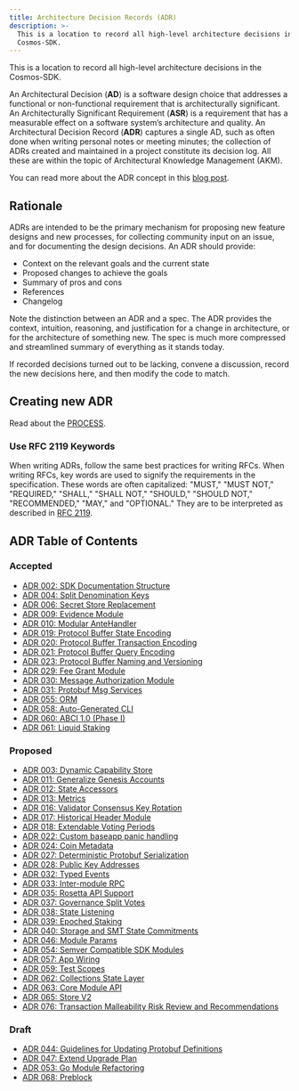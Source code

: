```yaml
---
title: Architecture Decision Records (ADR)
description: >-
  This is a location to record all high-level architecture decisions in the
  Cosmos-SDK.
---
```


This is a location to record all high-level architecture decisions in the Cosmos-SDK.

An Architectural Decision (**AD**) is a software design choice that addresses a functional or non-functional requirement that is architecturally significant.
An Architecturally Significant Requirement (**ASR**) is a requirement that has a measurable effect on a software system’s architecture and quality.
An Architectural Decision Record (**ADR**) captures a single AD, such as often done when writing personal notes or meeting minutes; the collection of ADRs created and maintained in a project constitute its decision log. All these are within the topic of Architectural Knowledge Management (AKM).

You can read more about the ADR concept in this [blog post](https://product.reverb.com/documenting-architecture-decisions-the-reverb-way-a3563bb24bd0#.78xhdix6t).

## Rationale

ADRs are intended to be the primary mechanism for proposing new feature designs and new processes, for collecting community input on an issue, and for documenting the design decisions.
An ADR should provide:

* Context on the relevant goals and the current state
* Proposed changes to achieve the goals
* Summary of pros and cons
* References
* Changelog

Note the distinction between an ADR and a spec. The ADR provides the context, intuition, reasoning, and
justification for a change in architecture, or for the architecture of something
new. The spec is much more compressed and streamlined summary of everything as
it stands today.

If recorded decisions turned out to be lacking, convene a discussion, record the new decisions here, and then modify the code to match.

## Creating new ADR

Read about the [PROCESS](/docs/sdk/v0.53/PROCESS).

### Use RFC 2119 Keywords

When writing ADRs, follow the same best practices for writing RFCs. When writing RFCs, key words are used to signify the requirements in the specification. These words are often capitalized: "MUST," "MUST NOT," "REQUIRED," "SHALL," "SHALL NOT," "SHOULD," "SHOULD NOT," "RECOMMENDED," "MAY," and "OPTIONAL." They are to be interpreted as described in [RFC 2119](https://datatracker.ietf.org/doc/html/rfc2119).

## ADR Table of Contents

### Accepted

* [ADR 002: SDK Documentation Structure](/docs/sdk/v0.53/adr-002-docs-structure)
* [ADR 004: Split Denomination Keys](/docs/sdk/v0.53/adr-004-split-denomination-keys)
* [ADR 006: Secret Store Replacement](/docs/sdk/v0.53/adr-006-secret-store-replacement)
* [ADR 009: Evidence Module](/docs/sdk/v0.53/adr-009-evidence-module)
* [ADR 010: Modular AnteHandler](/docs/sdk/v0.53/adr-010-modular-antehandler)
* [ADR 019: Protocol Buffer State Encoding](/docs/sdk/v0.53/adr-019-protobuf-state-encoding)
* [ADR 020: Protocol Buffer Transaction Encoding](/docs/sdk/v0.53/adr-020-protobuf-transaction-encoding)
* [ADR 021: Protocol Buffer Query Encoding](/docs/sdk/v0.53/adr-021-protobuf-query-encoding)
* [ADR 023: Protocol Buffer Naming and Versioning](/docs/sdk/v0.53/adr-023-protobuf-naming)
* [ADR 029: Fee Grant Module](/docs/sdk/v0.53/adr-029-fee-grant-module)
* [ADR 030: Message Authorization Module](/docs/sdk/v0.53/adr-030-authz-module)
* [ADR 031: Protobuf Msg Services](/docs/sdk/v0.53/adr-031-msg-service)
* [ADR 055: ORM](/docs/sdk/v0.53/adr-055-orm)
* [ADR 058: Auto-Generated CLI](/docs/sdk/v0.53/adr-058-auto-generated-cli)
* [ADR 060: ABCI 1.0 (Phase I)](/docs/sdk/v0.53/documentation/core-concepts/adr-060-abci-1.0)
* [ADR 061: Liquid Staking](/docs/sdk/v0.53/adr-061-liquid-staking)

### Proposed

* [ADR 003: Dynamic Capability Store](/docs/sdk/v0.53/adr-003-dynamic-capability-store)
* [ADR 011: Generalize Genesis Accounts](/docs/sdk/v0.53/adr-011-generalize-genesis-accounts)
* [ADR 012: State Accessors](/docs/sdk/v0.53/adr-012-state-accessors)
* [ADR 013: Metrics](/docs/sdk/v0.53/adr-013-metrics)
* [ADR 016: Validator Consensus Key Rotation](/docs/sdk/v0.53/adr-016-validator-consensus-key-rotation)
* [ADR 017: Historical Header Module](/docs/sdk/v0.53/adr-017-historical-header-module)
* [ADR 018: Extendable Voting Periods](/docs/sdk/v0.53/adr-018-extendable-voting-period)
* [ADR 022: Custom baseapp panic handling](/docs/sdk/v0.53/adr-022-custom-panic-handling)
* [ADR 024: Coin Metadata](/docs/sdk/v0.53/adr-024-coin-metadata)
* [ADR 027: Deterministic Protobuf Serialization](/docs/sdk/v0.53/adr-027-deterministic-protobuf-serialization)
* [ADR 028: Public Key Addresses](/docs/sdk/v0.53/adr-028-public-key-addresses)
* [ADR 032: Typed Events](/docs/sdk/v0.53/adr-032-typed-events)
* [ADR 033: Inter-module RPC](/docs/sdk/v0.53/adr-033-protobuf-inter-module-comm)
* [ADR 035: Rosetta API Support](/docs/sdk/v0.53/adr-035-rosetta-api-support)
* [ADR 037: Governance Split Votes](/docs/sdk/v0.53/adr-037-gov-split-vote)
* [ADR 038: State Listening](/docs/sdk/v0.53/adr-038-state-listening)
* [ADR 039: Epoched Staking](/docs/sdk/v0.53/adr-039-epoched-staking)
* [ADR 040: Storage and SMT State Commitments](/docs/sdk/v0.53/adr-040-storage-and-smt-state-commitments)
* [ADR 046: Module Params](/docs/sdk/v0.53/adr-046-module-params)
* [ADR 054: Semver Compatible SDK Modules](/docs/sdk/v0.53/adr-054-semver-compatible-modules)
* [ADR 057: App Wiring](/docs/sdk/v0.53/adr-057-app-wiring)
* [ADR 059: Test Scopes](/docs/sdk/v0.53/adr-059-test-scopes)
* [ADR 062: Collections State Layer](/docs/sdk/v0.53/adr-062-collections-state-layer)
* [ADR 063: Core Module API](/docs/sdk/v0.53/adr-063-core-module-api)
* [ADR 065: Store V2](/docs/sdk/v0.53/adr-065-store-v2)
* [ADR 076: Transaction Malleability Risk Review and Recommendations](/docs/sdk/v0.53/adr-076-tx-malleability)

### Draft

* [ADR 044: Guidelines for Updating Protobuf Definitions](/docs/sdk/v0.53/adr-044-protobuf-updates-guidelines)
* [ADR 047: Extend Upgrade Plan](/docs/sdk/v0.53/adr-047-extend-upgrade-plan)
* [ADR 053: Go Module Refactoring](/docs/sdk/v0.53/adr-053-go-module-refactoring)
* [ADR 068: Preblock](/docs/sdk/v0.53/adr-068-preblock)
